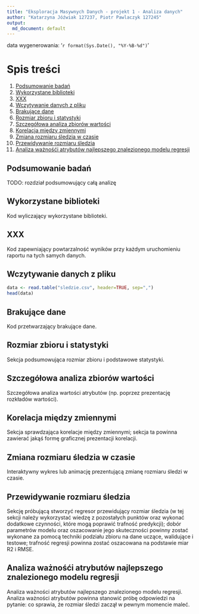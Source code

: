 ```yaml
---
title: "Eksploracja Masywnych Danych - projekt 1 - Analiza danych"
author: "Katarzyna Jóźwiak 127237, Piotr Pawlaczyk 127245"
output:
  md_document: default
---
```

data wygenerowania: '`r format(Sys.Date(), "%Y-%B-%d")`'

# Spis treści
1. [Podsumowanie badań](#summary)
2. [Wykorzystane biblioteki](#librarys)
3. [XXX](#xxx)
4. [Wczytywanie danych z pliku](#readDataFromFile)
5. [Brakujące dane](#missingData) 
6. [Rozmiar zbioru i statystyki](#statistics)
7. [Szczegółowa analiza zbiorów wartości](#analisis)
8. [Korelacja między zmiennymi](#correlation)
9. [Zmiana rozmiaru śledzia w czasie](#animation)
10. [Przewidywanie rozmiaru śledzia](#prediction)
11. [Analiza ważnośći atrybutów najlepszego znalezionego modelu regresji](#bestModelAnalisis)

## Podsumowanie badań <a name="summary"></a>
TODO: rozdział podsumowujący całą analizę

## Wykorzystane biblioteki <a name="librarys"></a>
Kod wyliczający wykorzystane biblioteki.

## XXX <a name="xxx"></a>
Kod zapewniający powtarzalność wyników przy każdym uruchomieniu raportu na tych samych danych.

## Wczytywanie danych z pliku <a name="readDataFromFile"></a>
```r
data <- read.table("sledzie.csv", header=TRUE, sep=",")
head(data)
```


## Brakujące dane <a name="missingData"></a>
Kod przetwarzający brakujące dane.

## Rozmiar zbioru i statystyki <a name="statistics"></a>
Sekcja podsumowująca rozmiar zbioru i podstawowe statystyki.

## Szczegółowa analiza zbiorów wartości <a name="analisis"></a>
Szczegółowa analiza wartości atrybutów (np. poprzez prezentację rozkładów wartości).

## Korelacja między zmiennymi <a name="correlation"></a>
Sekcja sprawdzająca korelacje między zmiennymi; sekcja ta powinna zawierać jakąś formę graficznej prezentacji korelacji.

## Zmiana rozmiaru śledzia w czasie <a name="animation"></a>
Interaktywny wykres lub animację prezentującą zmianę rozmiaru śledzi w czasie.

## Przewidywanie rozmiaru śledzia <a name="prediction"></a>
Sekcję próbującą stworzyć regresor przewidujący rozmiar śledzia (w tej sekcji należy wykorzystać wiedzę z pozostałych punktów oraz wykonać dodatkowe czynności, które mogą poprawić trafność predykcji); dobór parametrów modelu oraz oszacowanie jego skuteczności powinny zostać wykonane za pomocą techniki podziału zbioru na dane uczące, walidujące i testowe; trafność regresji powinna zostać oszacowana na podstawie miar R2 i RMSE.

## Analiza ważnośći atrybutów najlepszego znalezionego modelu regresji <a name="bestModelAnalisis"></a>
Analiza ważności atrybutów najlepszego znalezionego modelu regresji. Analiza ważności atrybutów powinna stanowić próbę odpowiedzi na pytanie: co sprawia, że rozmiar śledzi zaczął w pewnym momencie maleć.

